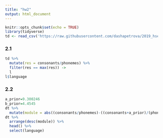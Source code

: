 ```yaml
---
title: "hw2"
output: html_document
---
```


```r
knitr::opts_chunk$set(echo = TRUE)
library(tidyverse)
td <- read_csv('https://raw.githubusercontent.com/dashapetrova/2019_hse_data_analysis/master/hw2_Bayesian_inference/hw2_phoible.csv')
```

### 2.1
```r
td %>% 
  mutate(res = consonants/phonemes) %>% 
  filter(res == max(res)) ->
  l
l$language
```

### 2.2
```r
a_prior=9.300246
b_prior=4.4545
dt %>% 
  mutate(module = abs((consonants/phonemes)-((consonants+a_prior)/(phonemes+a_prior+b_prior)))) -> dt
dt %>% 
  arrange(desc(module)) %>% 
  head() %>% 
  select(language)
```
